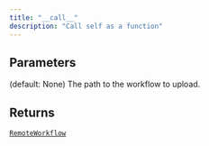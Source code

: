 ```yaml
---
title: "__call__"
description: "Call self as a function"
---
```





## Parameters

<ParamField path="workflow_id" type="UnionType[str, None]">
   (default: None)
</ParamField>

<ParamField path="workflow_path" type="str" required>
  The path to the workflow to upload.
</ParamField>

## Returns

[`RemoteWorkflow`](../misc/remoteworkflow)
